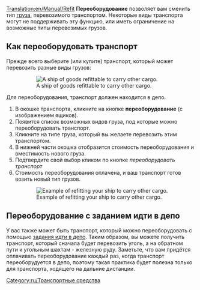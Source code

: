 [[Translation:en/Manual/Refit]]
{{ru/Учебник}}
'''Переоборудование''' позволяет вам сменить тип [[ru/Manual/Груз|груза]], перевозимого транспортом. Некоторые виды транспорта могут не поддерживать эту функцию, или иметь ограничение на возможные типы перевозимых грузов.

== Как переоборудовать транспорт ==
Прежде всего выберите (или купите) транспорт, который может перевозить разные виды грузов: 
:[[File:en/Refitable ship.png|none|frame|A ship of goods refittable to carry other cargo.]]

Для переоборудования, транспорт должен находится в депо.

#В окошке транспорта, кликните на кнопке '''переоборудование''' (с изображением ящиков).
#Появится список возможных видов груза, под которые можно переоборудовать транспорт.
#Кликните на типе груза, который вы желаете перевозить этим транспортом.
#В нижней части окошка отобразится стоимость переоборудования и вместимость нового груза.
#Подтвердите свой выбор кликом по кнопке ''переоборудовать транспорт''
#Стоимость переоборудования оплачена, и ваш транспорт готов возить новый тип грузов.
:[[File:en/Refit ship.png|none|frame|Example of refitting your ship to carry other cargo.]]

== Переоборудование с заданием идти в депо == 
У вас также может быть транспорт, который можно переоборудовать с помощью [[en/Archive/Manual/Settings/Allow goto depot orders|задания идти в депо]]. Таким образом, вы можете получить транспорт, который сначала будет перевозить уголь, а на обратном пути к угольным шахтам - железную руду. Заметьте, что вам придётся оплачивать переоборудование каждый раз, когда транспорт переоборудуется в депо, поэтому такая практика будет полезна только для транспорта, ходящего на дальние дистанции.

[[Category:ru/Транспортные средства]]
